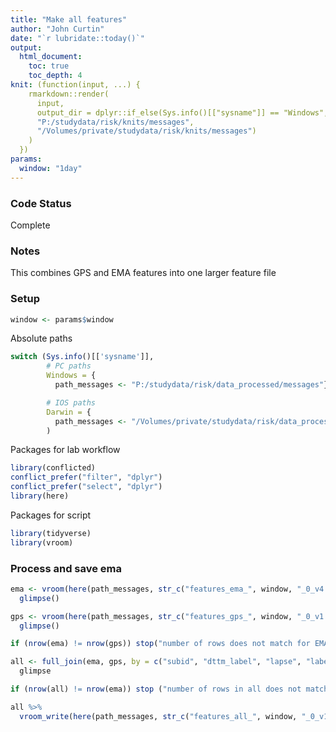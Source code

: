 ```yaml
---
title: "Make all features"
author: "John Curtin"
date: "`r lubridate::today()`"
output: 
  html_document:
    toc: true 
    toc_depth: 4
knit: (function(input, ...) {
    rmarkdown::render(
      input,
      output_dir = dplyr::if_else(Sys.info()[["sysname"]] == "Windows",
      "P:/studydata/risk/knits/messages", 
      "/Volumes/private/studydata/risk/knits/messages")
    )
  })
params:
  window: "1day"
---
```


### Code Status

Complete

### Notes

This combines GPS and EMA features into one larger feature file


### Setup

```r
window <- params$window
```


Absolute paths
```r
switch (Sys.info()[['sysname']],
        # PC paths
        Windows = {
          path_messages <- "P:/studydata/risk/data_processed/messages"},

        # IOS paths
        Darwin = {
          path_messages <- "/Volumes/private/studydata/risk/data_processed/messages"}
        )
```

Packages for lab workflow 
```r
library(conflicted) 
conflict_prefer("filter", "dplyr")
conflict_prefer("select", "dplyr")
library(here) 
```


Packages for script
```r
library(tidyverse)
library(vroom)
```


### Process and save ema
```r
ema <- vroom(here(path_messages, str_c("features_ema_", window, "_0_v4.csv.xz")), show_col_types = FALSE) %>% 
  glimpse()

gps <- vroom(here(path_messages, str_c("features_gps_", window, "_0_v1.csv.xz")), show_col_types = FALSE) %>% 
  glimpse()
```

```r
if (nrow(ema) != nrow(gps)) stop("number of rows does not match for EMA and GPS features")

all <- full_join(ema, gps, by = c("subid", "dttm_label", "lapse", "label_num")) %>% 
  glimpse

if (nrow(all) != nrow(ema)) stop ("number of rows in all does not match individual feature files")
```


```r
all %>% 
  vroom_write(here(path_messages, str_c("features_all_", window, "_0_v1.csv.xz")), delim = ",")
```
